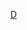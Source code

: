 {{Image label begin|image=Deir ez-Zor blank districts.png|width={{{width|200}}}|float={{{float|none}}}}}
{{Image label small|x=0.42|y=0.83|scale={{{width|200}}}|text=[[邁亞丁區|<span style="color:Gray;">邁亞丁區</span>]]}}
{{Image label small|x=0.39666668|y=1.1|scale={{{width|200}}}|text=[[阿布凱馬勒區|<span style="color:Gray;">阿布凱馬勒區</span>]]}}
{{Image label small|x=0.27333334|y=0.5366667|scale={{{width|200}}}|text=[[Image:Capital city marker.svg|13px]] '''[[代爾祖爾區|<span style="color:Gray;">代爾祖爾區</span>]]'''}}
{{Image label end}}<noinclude>
{{Documentation|Template:Image label begin/doc}}
[[Category:敘利亞行政區劃模板|D]]
</noinclude>